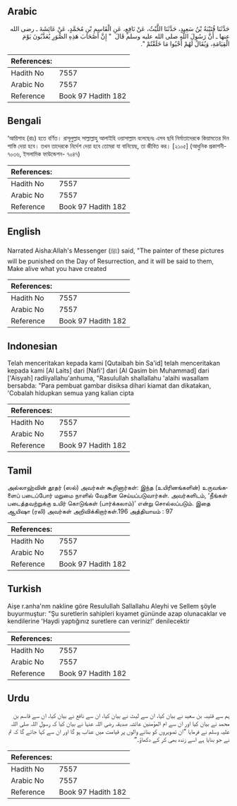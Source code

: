 ## Arabic


<div dir="rtl" lang="ar" style={{fontSize:'larger',backgroundColor:'#f8f9fa',padding:20}}>
حَدَّثَنَا قُتَيْبَةُ بْنُ سَعِيدٍ، حَدَّثَنَا اللَّيْثُ، عَنْ نَافِعٍ، عَنِ الْقَاسِمِ بْنِ مُحَمَّدٍ، عَنْ عَائِشَةَ ـ رضى الله عنها ـ أَنَّ رَسُولَ اللَّهِ صلى الله عليه وسلم قَالَ ‏ "‏ إِنَّ أَصْحَابَ هَذِهِ الصُّوَرِ يُعَذَّبُونَ يَوْمَ الْقِيَامَةِ، وَيُقَالُ لَهُمْ أَحْيُوا مَا خَلَقْتُمْ ‏"‏‏.‏
</div>
<div style={{backgroundColor:'#f8f9fa',padding:20, marginBottom: 10}}><table> <thead> <tr> <th>References:</th> <th></th> </tr> </thead> <tbody><tr><td>Hadith No</td><td>7557</td></tr><tr><td>Arabic No</td><td>7557</td></tr><tr><td>Reference</td><td>Book 97 Hadith 182</td></tr></tbody></table></div>

## Bengali


<div dir="ltr" lang="bn" style={{fontSize:'larger',backgroundColor:'#f8f9fa',padding:20}}>
‘আয়িশাহ (রাঃ) হতে বর্ণিত। রাসূলুল্লাহ সাল্লাল্লাহু আলাইহি ওয়াসাল্লাম বলেছেনঃ এসব ছবি নির্মাতাদেরকে কিয়ামতের দিন শাস্তি দেয়া হবে। তখন তাদেরকে নির্দেশ দেয়া হবে তোমরা যা বানিয়েছ, তা জীবিত কর। [২১০৫] (আধুনিক প্রকাশনী- ৭০৩৬, ইসলামিক ফাউন্ডেশন- ৭০৪৭)
</div>
<div style={{backgroundColor:'#f8f9fa',padding:20, marginBottom: 10}}><table> <thead> <tr> <th>References:</th> <th></th> </tr> </thead> <tbody><tr><td>Hadith No</td><td>7557</td></tr><tr><td>Arabic No</td><td>7557</td></tr><tr><td>Reference</td><td>Book 97 Hadith 182</td></tr></tbody></table></div>

## English


<div dir="ltr" lang="en" style={{fontSize:'larger',backgroundColor:'#f8f9fa',padding:20}}>
Narrated Aisha:Allah's Messenger (ﷺ) said, "The painter of these pictures will be punished on the Day of Resurrection, and it will be said to them, Make alive what you have created
</div>
<div style={{backgroundColor:'#f8f9fa',padding:20, marginBottom: 10}}><table> <thead> <tr> <th>References:</th> <th></th> </tr> </thead> <tbody><tr><td>Hadith No</td><td>7557</td></tr><tr><td>Arabic No</td><td>7557</td></tr><tr><td>Reference</td><td>Book 97 Hadith 182</td></tr></tbody></table></div>

## Indonesian


<div dir="ltr" lang="id" style={{fontSize:'larger',backgroundColor:'#f8f9fa',padding:20}}>
Telah menceritakan kepada kami [Qutaibah bin Sa'id] telah menceritakan kepada kami [Al Laits] dari [Nafi'] dari [Al Qasim bin Muhammad] dari ['Aisyah] radliyallahu'anhuma, "Rasulullah shallallahu 'alaihi wasallam bersabda: "Para pembuat gambar disiksa dihari kiamat dan dikatakan, 'Cobalah hidupkan semua yang kalian cipta
</div>
<div style={{backgroundColor:'#f8f9fa',padding:20, marginBottom: 10}}><table> <thead> <tr> <th>References:</th> <th></th> </tr> </thead> <tbody><tr><td>Hadith No</td><td>7557</td></tr><tr><td>Arabic No</td><td>7557</td></tr><tr><td>Reference</td><td>Book 97 Hadith 182</td></tr></tbody></table></div>

## Tamil


<div dir="ltr" lang="ta" style={{fontSize:'larger',backgroundColor:'#f8f9fa',padding:20}}>
அல்லாஹ்வின் தூதர் (ஸல்) அவர்கள் கூறினார்கள்: இந்த (உயிரினங்களின்) உருவங்களைப் படைப்போர் மறுமை நாளில் வேதனை செய்யப்படுவார்கள். அவர்களிடம், ‘நீங்கள் படைத்தவற்றுக்கு உயிர் கொடுங்கள் (பார்க்கலாம்)’ என்று சொல்லப்படும். இதை ஆயிஷா (ரலி) அவர்கள் அறிவிக்கிறார்கள்.196 அத்தியாயம் : 97
</div>
<div style={{backgroundColor:'#f8f9fa',padding:20, marginBottom: 10}}><table> <thead> <tr> <th>References:</th> <th></th> </tr> </thead> <tbody><tr><td>Hadith No</td><td>7557</td></tr><tr><td>Arabic No</td><td>7557</td></tr><tr><td>Reference</td><td>Book 97 Hadith 182</td></tr></tbody></table></div>

## Turkish


<div dir="ltr" lang="tr" style={{fontSize:'larger',backgroundColor:'#f8f9fa',padding:20}}>
Aişe r.anha'nm nakline göre ResuIuIlah Sallallahu Aleyhi ve Sellem şöyIe buyurmuştur: "Şu suretlerin sahipleri kıyamet gününde azap olunacaklar ve kendilerine 'Haydi yaptığınız suretlere can veriniz!' denilecektir
</div>
<div style={{backgroundColor:'#f8f9fa',padding:20, marginBottom: 10}}><table> <thead> <tr> <th>References:</th> <th></th> </tr> </thead> <tbody><tr><td>Hadith No</td><td>7557</td></tr><tr><td>Arabic No</td><td>7557</td></tr><tr><td>Reference</td><td>Book 97 Hadith 182</td></tr></tbody></table></div>

## Urdu


<div dir="rtl" lang="ur" style={{fontSize:'larger',backgroundColor:'#f8f9fa',padding:20}}>
ہم سے قتیبہ بن سعید نے بیان کیا، ان سے لیث نے بیان کیا، ان سے نافع نے بیان کیا، ان سے قاسم بن محمد نے بیان کیا اور ان سے ام المؤمنین عائشہ صدیقہ رضی اللہ عنہا نے بیان کیا کہ رسول اللہ صلی اللہ علیہ وسلم نے فرمایا ”ان تصویروں کو بنانے والوں پر قیامت میں عذاب ہو گا اور ان سے کہا جائے گا کہ تم نے جو بنایا ہے اسے زندہ بھی کر کے دکھاؤ۔“
</div>
<div style={{backgroundColor:'#f8f9fa',padding:20, marginBottom: 10}}><table> <thead> <tr> <th>References:</th> <th></th> </tr> </thead> <tbody><tr><td>Hadith No</td><td>7557</td></tr><tr><td>Arabic No</td><td>7557</td></tr><tr><td>Reference</td><td>Book 97 Hadith 182</td></tr></tbody></table></div>